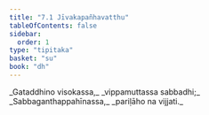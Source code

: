 ```yaml
---
title: "7.1 Jīvakapañhavatthu"
tableOfContents: false
sidebar:
  order: 1
type: "tipitaka"
basket: "su"
book: "dh"
---
```



<DynamicBreadcrumb />

<Division number="90" book="dh">

<Paragraph number="97" type="verses" book="dh">
_Gataddhino visokassa,_  
_vippamuttassa sabbadhi;_  
_Sabbaganthappahīnassa,_  
_pariḷāho na vijjati._
</Paragraph>
</Division>